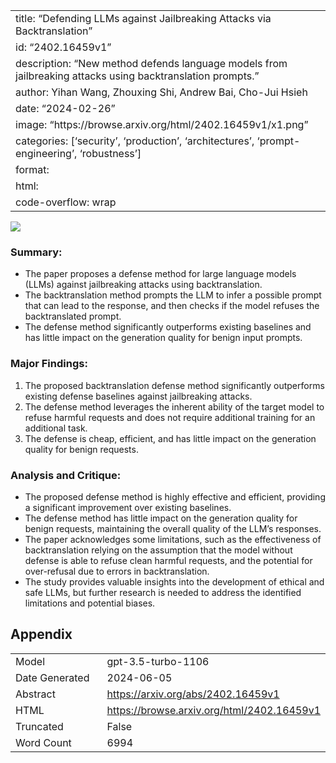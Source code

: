 
---
title: "Defending LLMs against Jailbreaking Attacks via Backtranslation"
id: "2402.16459v1"
description: "New method defends language models from jailbreaking attacks using backtranslation prompts."
author: Yihan Wang, Zhouxing Shi, Andrew Bai, Cho-Jui Hsieh
date: "2024-02-26"
image: "https://browse.arxiv.org/html/2402.16459v1/x1.png"
categories: ['security', 'production', 'architectures', 'prompt-engineering', 'robustness']
format:
  html:
    code-overflow: wrap
---

![](https://browse.arxiv.org/html/2402.16459v1/x1.png)

### **Summary:**
- The paper proposes a defense method for large language models (LLMs) against jailbreaking attacks using backtranslation.
- The backtranslation method prompts the LLM to infer a possible prompt that can lead to the response, and then checks if the model refuses the backtranslated prompt.
- The defense method significantly outperforms existing baselines and has little impact on the generation quality for benign input prompts.

### **Major Findings:**
1. The proposed backtranslation defense method significantly outperforms existing defense baselines against jailbreaking attacks.
2. The defense method leverages the inherent ability of the target model to refuse harmful requests and does not require additional training for an additional task.
3. The defense is cheap, efficient, and has little impact on the generation quality for benign requests.

### **Analysis and Critique:**
- The proposed defense method is highly effective and efficient, providing a significant improvement over existing baselines.
- The defense method has little impact on the generation quality for benign requests, maintaining the overall quality of the LLM's responses.
- The paper acknowledges some limitations, such as the effectiveness of backtranslation relying on the assumption that the model without defense is able to refuse clean harmful requests, and the potential for over-refusal due to errors in backtranslation.
- The study provides valuable insights into the development of ethical and safe LLMs, but further research is needed to address the identified limitations and potential biases.

## Appendix

|          |          |
|----------|----------|
| Model     | gpt-3.5-turbo-1106       |
| Date Generated     | 2024-06-05       |
| Abstract | [https://arxiv.org/abs/2402.16459v1](https://arxiv.org/abs/2402.16459v1)        |
| HTML     | [https://browse.arxiv.org/html/2402.16459v1](https://browse.arxiv.org/html/2402.16459v1)       |
| Truncated       | False       |
| Word Count       | 6994       |